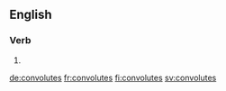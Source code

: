 
==English==

===Verb===
{{head|en|verb form}}

# {{en-third-person singular of|convolute}}

[[de:convolutes]]
[[fr:convolutes]]
[[fi:convolutes]]
[[sv:convolutes]]